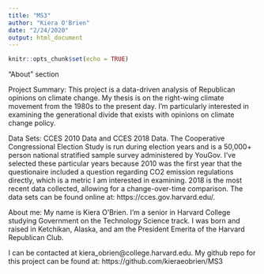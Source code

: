 ```yaml
---
title: "MS3"
author: "Kiera O'Brien"
date: "2/24/2020"
output: html_document
---
```


```r
knitr::opts_chunk$set(echo = TRUE)
```

"About" section

Project Summary: This project is a data-driven analysis of Republican opinions on climate change. My thesis is on the right-wing climate movement from the 1980s to the present day. I'm particularly interested in examining the generational divide that exists with opinions on climate change policy.

Data Sets: CCES 2010 Data and CCES 2018 Data. The Cooperative Congressional Election Study is run during election years and is a 50,000+ person national stratified sample survey administered by YouGov. I've selected these particular years because 2010 was the first year that the questionaire included a question regarding CO2 emission regulations directly, which is a metric I am interested in examining. 2018 is the most recent data collected, allowing for a change-over-time comparison. The data sets can be found online at: https://cces.gov.harvard.edu/.

About me: My name is Kiera O'Brien. I'm a senior in Harvard College studying Government on the Technology Science track. I was born and raised in Ketchikan, Alaska, and am the President Emerita of the Harvard Republican Club. 

I can be contacted at kiera_obrien@college.harvard.edu.
My github repo for this project can be found at: https://github.com/kieraeobrien/MS3
